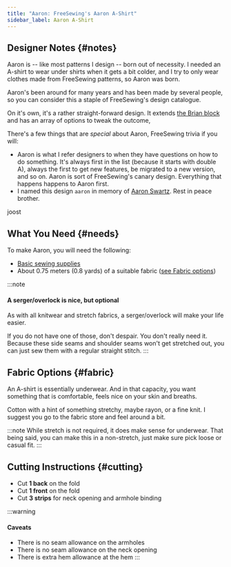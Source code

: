 ```yaml
---
title: "Aaron: FreeSewing's Aaron A-Shirt"
sidebar_label: Aaron A-Shirt
---
```


<DesignInfo design="aaron" />

## Designer Notes {#notes}

Aaron is -- like most patterns I design -- born out of necessity. I needed an
A-shirt to wear under shirts when it gets a bit colder, and I try to only wear
clothes made from FreeSewing patterns, so Aaron was born.

Aaron's been around for many years and has been made by several people, so you
can consider this a staple of FreeSewing's design catalogue.

On it's own, it's a rather straight-forward design. It extends [the Brian
block](/designs/brian) and has an array of options to tweak the outcome,

There's a few things that are _special_ about Aaron, FreeSewing trivia if you will:

- Aaron is what I refer designers to when they have questions on how to do
  something. It's always first in the list (because it starts with double A),
  always the first to get new features, be migrated to a new version, and so
  on. Aaron is sort of FreeSewing's canary design. Everything that happens
  happens to Aaron first.
- I named this design `aaron` in memory of [Aaron
  Swartz](https://en.wikipedia.org/wiki/Aaron_Swartz). Rest in peace brother.

joost

## What You Need {#needs}

To make Aaron, you will need the following:

- [Basic sewing supplies](/docs/sewing/basic-sewing-supplies)
- About 0.75 meters (0.8 yards) of a suitable fabric ([see Fabric
  options](#fabric))

:::note

#### A serger/overlock is nice, but optional

As with all knitwear and stretch fabrics, a serger/overlock will make your life
easier.

If you do not have one of those, don't despair. You don't really need it.
Because these side seams and shoulder seams won't get stretched out, you can
just sew them with a regular straight stitch.
:::

## Fabric Options {#fabric}

An A-shirt is essentially underwear. And in that capacity, you want something
that is comfortable, feels nice on your skin and breaths.

Cotton with a hint of something stretchy, maybe rayon, or a fine knit. I
suggest you go to the fabric store and feel around a bit.

:::note
While stretch is not required, it does make sense for underwear. That being
said, you can make this in a non-stretch, just make sure pick loose or casual
fit.
:::

## Cutting Instructions {#cutting}

- Cut **1 back** on the fold
- Cut **1 front** on the fold
- Cut **3 strips** for neck opening and armhole binding

:::warning

#### Caveats

- There is no seam allowance on the armholes
- There is no seam allowance on the neck opening
- There is extra hem allowance at the hem
  :::
